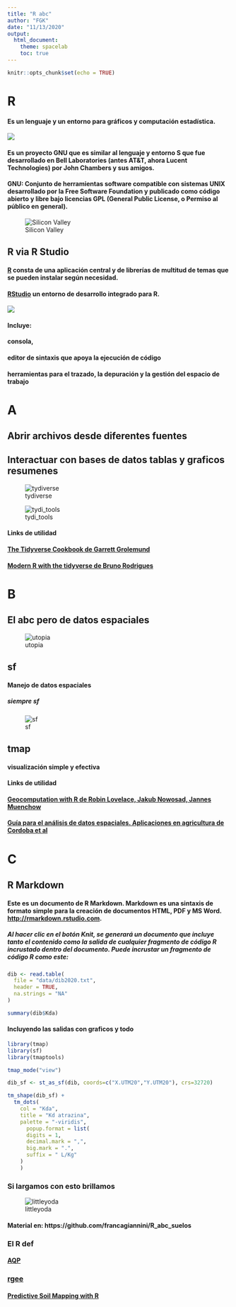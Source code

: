 ---
title: "R abc"
author: "FGK"
date: "11/13/2020"
output: 
  html_document: 
    theme: spacelab
    toc: true
---

```{r setup, include=FALSE}
knitr::opts_chunk$set(echo = TRUE)
```

 
# R

#### Es un lenguaje y un entorno para gráficos y computación estadística.

![](https://sites.google.com/site/sistemasoperativoshn/_/rsrc/1461901589238/gnu/gnu.jpg)

#### Es un proyecto GNU que es similar al lenguaje y entorno S que fue desarrollado en Bell Laboratories (antes AT&T, ahora Lucent Technologies) por John Chambers y sus amigos.

#### GNU: Conjunto de herramientas software compatible con sistemas UNIX desarrollado por la Free Software Foundation y publicado como código abierto y libre bajo licencias GPL (General Public License, o Permiso al público en general).

![Silicon Valley](https://images-na.ssl-images-amazon.com/images/I/81WwZp4PbbL._AC_SX522_.jpg)

## R via R Studio

#### [R](http://www.r-project.org) consta de una aplicación central y de librerías de multitud de temas que se pueden instalar según necesidad.

#### [RStudio](https://rstudio.com/) un entorno de desarrollo integrado para R. 

![](https://bookdown.org/oscar_teach/estadistica_aplicada_con_r/r-rstudio.png)

#### Incluye:
  
#### consola, 
  
#### editor de sintaxis que apoya la ejecución de código
  
#### herramientas para el trazado, la depuración y la gestión del espacio de trabajo



# A

## Abrir archivos desde diferentes fuentes

## Interactuar con bases de datos tablas y graficos resumenes

![tydiverse](https://gblobscdn.gitbook.com/assets%2F-M38c0s4s0YCM6dGwrz1%2F-M7RetZBh2Wf7TnfLhKs%2F-M7RkjP-fqIgI8ZsDmKh%2Ftidyverse2.png?alt=media&token=73bf5842-1ae0-4ca4-8622-ec2ae9063a7a)

![tydi_tools](https://education.rstudio.com/blog/2020/07/teaching-the-tidyverse-in-2020-part-1-getting-started/img/tidyverse-packages.png)

#### Links de utilidad

#### [The Tidyverse Cookbook de Garrett Grolemund](https://rstudio-education.github.io/tidyverse-cookbook/index.html)

#### [Modern R with the tidyverse de Bruno Rodrigues](https://b-rodrigues.github.io/modern_R/)

# B

## El abc pero de datos espaciales 

![utopia](https://timogrossenbacher.ch/wp-content/uploads/2019/04/bm-thematic-bivariate-map-with-legend-1.png)


## sf

#### Manejo de datos espaciales

##### siempre sf
![sf](https://user-images.githubusercontent.com/520851/34887433-ce1d130e-f7c6-11e7-83fc-d60ad4fae6bd.gif)

## tmap 

#### visualización simple y efectiva

#### Links de utilidad

#### [Geocomputation with R de Robin Lovelace, Jakub Nowosad, Jannes Muenchow](https://geocompr.robinlovelace.net/)

#### [Guía para el análisis de datos espaciales. Aplicaciones en agricultura de Cordoba et al](http://www.agro.unc.edu.ar/~estadisticaaplicada/GpADEAA/)


# C

## R Markdown

#### Este es un documento de R Markdown. Markdown es una sintaxis de formato simple para la creación de documentos HTML, PDF y MS Word. <http://rmarkdown.rstudio.com>.

##### Al hacer clic en el botón **Knit**, se generará un documento que incluye tanto el contenido como la salida de cualquier fragmento de código R incrustado dentro del documento. Puede incrustar un fragmento de código R como este:

```{r code}

dib <- read.table(
  file = "data/dib2020.txt",
  header = TRUE,
  na.strings = "NA"
)

summary(dib$Kda)

```

#### Incluyendo las salidas con graficos y todo


```{r pressure, echo=TRUE}
library(tmap)
library(sf)
library(tmaptools)

tmap_mode("view")

dib_sf <- st_as_sf(dib, coords=c("X.UTM20","Y.UTM20"), crs=32720)

tm_shape(dib_sf) +
  tm_dots(
    col = "Kda",
    title = "Kd atrazina",
    palette = "-viridis",
      popup.format = list(
      digits = 1,
      decimal.mark = ",",
      big.mark = ".",
      suffix = " L/Kg"
    )
    )
```



### Si largamos con esto brillamos

![littleyoda](https://i.pinimg.com/originals/f4/2a/fc/f42afca35c89d1ac695d169e6e3ceb55.gif)

#### Material en: https://github.com/francagiannini/R_abc_suelos



### El R def

#### [AQP](http://ncss-tech.github.io/AQP/)

### [rgee](https://csaybar.github.io/rgee-examples/)

#### [Predictive Soil Mapping with R](https://soilmapper.org/)

